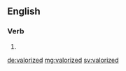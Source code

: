 ==English==

===Verb===
{{head|en|verb form}}

# {{en-past of|valorize}}

[[de:valorized]]
[[mg:valorized]]
[[sv:valorized]]